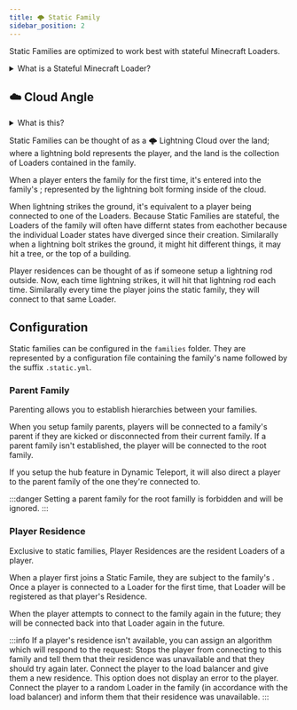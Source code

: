 ```yaml
---
title: 🌩️ Static Family
sidebar_position: 2
---
```



Static Families are optimized to work best with stateful <MCLoaderTag>Minecraft Loaders</MCLoaderTag>.

<details>
    <summary>What is a Stateful Minecraft Loader?</summary>
    <p>
        A stateful <MCLoaderTag>Minecraft Loader</MCLoaderTag> is a Loader which store it's own state.
        <br /><br />
        For example, if a player joins a Loader and places a block. That action will be remembered next time the Loader restarts.
        Ideally, stateful Loaders will always hold some form of state which changes over a longterm.
        <br /><br />
        Examples of stateful Loaders would be Survival, Skyblock, or Plots.
        <br /><br />
        The inverse of a stateful Loader is a stateless Loader; such as a Lobby Loader, or PVP Loader.
    </p>
</details>

## ☁️ Cloud Angle
<details>
    <summary>What is this?</summary>
    <p>Cloud angles provide explanations of family opperations through the usage of analogies.</p>
</details>

Static Families can be thought of as a 🌩️ Lightning Cloud over the land; where a lightning bold represents the player, and the land is the collection of <MCLoaderTag>Loaders</MCLoaderTag> contained in the family.

When a player enters the family for the first time, it's entered into the family's <DynamicTag href="concepts/load_balancing" emoji="⤵️" name="Load Balancer" title="A link to a page for Load Balancers" />;
represented by the lightning bolt forming inside of the cloud.

When lightning strikes the ground, it's equivalent to a player being connected to one of the Loaders.
Because Static Families are stateful, the Loaders of the family will often have differnt states from eachother because the individual Loader states have diverged since their creation.
Similarally when a lightning bolt strikes the ground, it might hit different things, it may hit a tree, or the top of a building.

Player residences can be thought of as if someone setup a lightning rod outside.
Now, each time lightning strikes, it will hit that lightning rod each time.
Similarally every time the player joins the static family, they will connect to that same Loader.

## Configuration
Static families can be configured in the `families` folder. They are represented by a configuration file containing the family's name followed by the suffix `.static.yml`.

### Parent Family
Parenting allows you to establish hierarchies between your families.

When you setup family parents, players will be connected to a family's parent if they are kicked or disconnected from their current family.
If a parent family isn't established, the player will be connected to the root family.

If you setup the hub feature in Dynamic Teleport, it will also direct a player to the parent family of the one they're connected to. 

:::danger
Setting a parent family for the root familly is forbidden and will be ignored.
:::

### Player Residence
Exclusive to static families, Player Residences are the resident <MCLoaderTag>Loaders</MCLoaderTag> of a player.

When a player first joins a Static Famile, they are subject to the family's <DynamicTag href="concepts/load_balancing" emoji="⤵️" name="Load Balancer" title="A link to a page for Load Balancers" />.
Once a player is connected to a Loader for the first time, that Loader will be registered as that player's Residence.

When the player attempts to connect to the family again in the future; they will be connected back into that Loader again in the future.

:::info
If a player's residence isn't available, you can assign an algorithm which will respond to the request:
<Tabs>
    <TabItem value="cancel" label="Cancel The Request">
        Stops the player from connecting to this family and tell them that their residence was unavailable and that they should try again later.
    </TabItem>
    <TabItem value="assignNew" label="Assign a New Residence">
        Connect the player to the load balancer and give them a new residence.
        This option does not display an error to the player.
    </TabItem>
    <TabItem value="error" label="Connect With an Error">
        Connect the player to a random Loader in the family (in accordance with the load balancer) and inform them that their residence was unavailable.
    </TabItem>
</Tabs>
:::

<br /><br />
<Menu>
    <MenuItem href="concepts/load_balancing" title="⤵️ Load Balancing" description="Read up more on Load Balancing in RC." />
    <MenuItem href="concepts/whitelist" title="👮 Whitelist" description="Read up more on Whitelists in RC." />
</Menu>